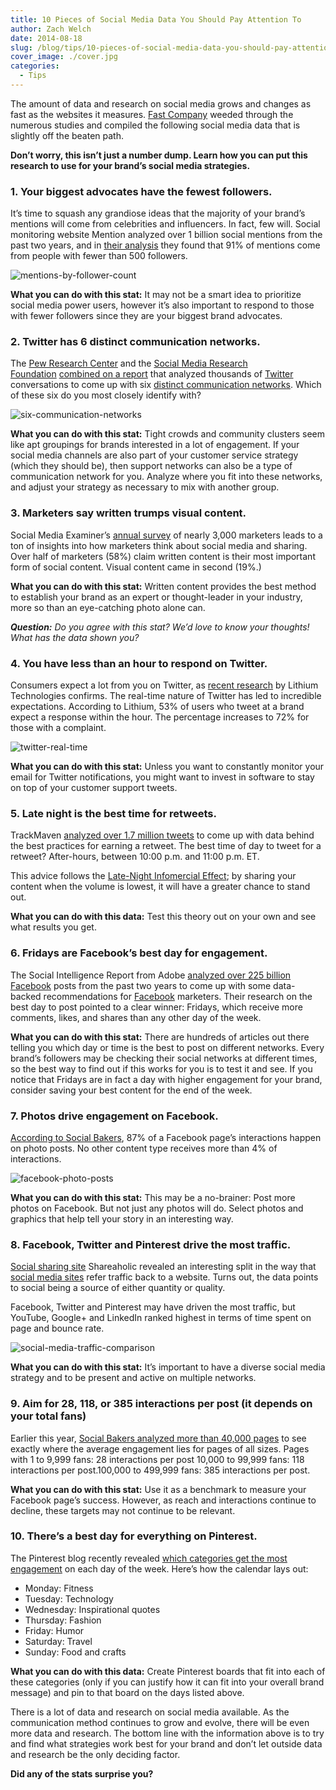 ```yaml
---
title: 10 Pieces of Social Media Data You Should Pay Attention To
author: Zach Welch
date: 2014-08-18
slug: /blog/tips/10-pieces-of-social-media-data-you-should-pay-attention-to
cover_image: ./cover.jpg
categories:
  - Tips
---
```


The amount of data and research on social media grows and changes as fast as the websites it measures. [Fast Company][1] weeded through the numerous studies and compiled the following social media data that is slightly off the beaten path.

**Don’t worry, this isn’t just a number dump. Learn how you can put this research to use for your brand’s social media strategies.**

### 1. Your biggest advocates have the fewest followers.

It’s time to squash any grandiose ideas that the majority of your brand’s mentions will come from celebrities and influencers. In fact, few will. Social monitoring website Mention analyzed over 1 billion social mentions from the past two years, and in [their analysis][2] they found that 91% of mentions come from people with fewer than 500 followers.

![mentions-by-follower-count](./1.jpg)

**What you can do with this stat:** It may not be a smart idea to prioritize social media power users, however it’s also important to respond to those with fewer followers since they are your biggest brand advocates.

### 2. Twitter has 6 distinct communication networks.

The [Pew Research Center][4] and the [Social Media Research Foundation][5] [combined on a report][6] that analyzed thousands of [Twitter][7] conversations to come up with six [distinct communication networks][8]. Which of these six do you most closely identify with?

![six-communication-networks](./2.jpg)

**What you can do with this stat:** Tight crowds and community clusters seem like apt groupings for brands interested in a lot of engagement. If your social media channels are also part of your customer service strategy (which they should be), then support networks can also be a type of communication network for you. Analyze where you fit into these networks, and adjust your strategy as necessary to mix with another group.

### 3. Marketers say written trumps visual content.

Social Media Examiner’s [annual survey][10] of nearly 3,000 marketers leads to a ton of insights into how marketers think about social media and sharing. Over half of marketers (58%) claim written content is their most important form of social content. Visual content came in second (19%.)

**What you can do with this stat:** Written content provides the best method to establish your brand as an expert or thought-leader in your industry, more so than an eye-catching photo alone can.

**_Question:_** _Do you agree with this stat? We’d love to know your thoughts! What has the data shown you?_

### 4. You have less than an hour to respond on Twitter.

Consumers expect a lot from you on Twitter, as [recent research][11] by Lithium Technologies confirms. The real-time nature of Twitter has led to incredible expectations. According to Lithium, 53% of users who tweet at a brand expect a response within the hour. The percentage increases to 72% for those with a complaint.

![twitter-real-time](./3.jpg)

**What you can do with this stat:** Unless you want to constantly monitor your email for Twitter notifications, you might want to invest in software to stay on top of your customer support tweets.

### 5. Late night is the best time for retweets.

TrackMaven [analyzed over 1.7 million tweets][13] to come up with data behind the best practices for earning a retweet. The best time of day to tweet for a retweet? After-hours, between 10:00 p.m. and 11:00 p.m. ET.

This advice follows the [Late-Night Infomercial Effect][14]; by sharing your content when the volume is lowest, it will have a greater chance to stand out.

**What you can do with this data:** Test this theory out on your own and see what results you get.

### 6. Fridays are Facebook’s best day for engagement.

The Social Intelligence Report from Adobe [analyzed over 225 billion Facebook][15] posts from the past two years to come up with some data-backed recommendations for [Facebook][16] marketers. Their research on the best day to post pointed to a clear winner: Fridays, which receive more comments, likes, and shares than any other day of the week.

**What you can do with this stat:** There are hundreds of articles out there telling you which day or time is the best to post on different networks. Every brand’s followers may be checking their social networks at different times, so the best way to find out if this works for you is to test it and see. If you notice that Fridays are in fact a day with higher engagement for your brand, consider saving your best content for the end of the week.

### 7. Photos drive engagement on Facebook.

[According to Social Bakers][17], 87% of a Facebook page’s interactions happen on photo posts. No other content type receives more than 4% of interactions.

![facebook-photo-posts](./4.jpg)

**What you can do with this stat:** This may be a no-brainer: Post more photos on Facebook. But not just any photos will do. Select photos and graphics that help tell your story in an interesting way.

### 8. Facebook, Twitter and Pinterest drive the most traffic.

[Social sharing site][19] Shareaholic revealed an interesting split in the way that [social media sites][20] refer traffic back to a website. Turns out, the data points to social being a source of either quantity or quality.

Facebook, Twitter and Pinterest may have driven the most traffic, but YouTube, Google+ and LinkedIn ranked highest in terms of time spent on page and bounce rate.

![social-media-traffic-comparison](./5.jpg)

**What you can do with this stat:** It’s important to have a diverse social media strategy and to be present and active on multiple networks.

### 9. Aim for 28, 118, or 385 interactions per post (it depends on your total fans)

Earlier this year, [Social Bakers analyzed more than 40,000 pages][22] to see exactly where the average engagement lies for pages of all sizes. Pages with 1 to 9,999 fans: 28 interactions per post 10,000 to 99,999 fans: 118 interactions per post.100,000 to 499,999 fans: 385 interactions per post.

**What you can do with this stat:** Use it as a benchmark to measure your Facebook page’s success. However, as reach and interactions continue to decline, these targets may not continue to be relevant.

### 10. There’s a best day for everything on Pinterest.

The Pinterest blog recently revealed [which categories get the most engagement][23] on each day of the week. Here’s how the calendar lays out:

- Monday: Fitness
- Tuesday: Technology
- Wednesday: Inspirational quotes
- Thursday: Fashion
- Friday: Humor
- Saturday: Travel
- Sunday: Food and crafts

**What you can do with this data:** Create Pinterest boards that fit into each of these categories (only if you can justify how it can fit into your overall brand message) and pin to that board on the days listed above.

There is a lot of data and research on social media available. As the communication method continues to grow and evolve, there will be even more data and research. The bottom line with the information above is to try and find what strategies work best for your brand and don’t let outside data and research be the only deciding factor.

**Did any of the stats surprise you?**

[1]: http://www.fastcompany.com/3032553/work-smart/10-significant-things-you-likely-didnt-know-about-social-media-but-should
[2]: https://mention.com/uploads/whitepaper.pdf
[4]: http://www.fastcompany.com/organization/pew-research-center
[5]: http://www.fastcompany.com/organization/social-media-research-foundation
[6]: http://www.pewresearch.org/fact-tank/2014/02/20/the-six-types-of-twitter-conversations/
[7]: http://www.fastcompany.com/company/twitter
[8]: http://www.fastcompany.com/explore/distinct-communication-networks
[9]: /wp-content/uploads/2014/08/3032553-inline-i-2-ft140220twitterposter-1-1.jpg
[10]: http://www.socialmediaexaminer.com/social-media-trends/
[11]: http://www.lithium.com/company/news-room/press-releases/2013/consumers-will-punish-brands-that-fail-to-respond-on-twitter-quickly
[13]: http://trackmaven.com/resources/retweet-report/
[14]: http://blog.bufferapp.com/social-media-frequency-guide
[15]: https://files.acrobat.com/a/preview/82076e0e-c4c3-41c9-9f13-42813d579c7a
[16]: http://www.fastcompany.com/company/facebook
[17]: http://www.emarketer.com/Article/Photos-Cluttering-Your-Facebook-Feed-Herersquos-Why/1010777/1
[19]: http://www.fastcompany.com/explore/social-sharing-site
[20]: http://www.fastcompany.com/explore/social-media-sites
[22]: http://www.socialbakers.com/blog/2181-finding-the-right-interactions-for-your-facebook-page
[23]: http://blog.pinterest.com/post/85824761394/pin-trends-of-the-week
